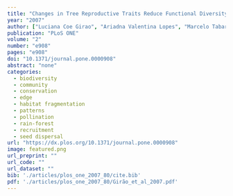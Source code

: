```yaml
---
title: "Changes in Tree Reproductive Traits Reduce Functional Diversity in a Fragmented Atlantic Forest Landscape"
year: "2007"
author: ["Luciana Coe Girao", "Ariadna Valentina Lopes", "Marcelo Tabarelli", "Emilio M. Bruna"]
publication: "PLoS ONE"
volume: "2"
number: "e908"
pages: "e908"
doi: "10.1371/journal.pone.0000908"
abstract: "none"
categories: 
  - biodiversity
  - community
  - conservation
  - edge
  - habitat fragmentation
  - patterns
  - pollination
  - rain-forest
  - recruitment
  - seed dispersal
url: "https://dx.plos.org/10.1371/journal.pone.0000908"
image: featured.png
url_preprint: ""
url_code: ""
url_dataset: ""
bib: './articles/plos_one_2007_80/cite.bib'
pdf: './articles/plos_one_2007_80/Girão_et_al_2007.pdf'
---
```

